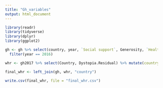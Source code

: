```yaml
---
title: "Gh_variables"
output: html_document
---
```

```r
library(readr)
library(tidyverse)
library(dplyr)
library(ggplot2)
```

```r
gh <- gh %>% select(country, year, `Social support`, Generosity, `Healthy life expectancy at birth`, `Freedom to make life choices`, `Perceptions of corruption`, `Confidence in national government`, `Democratic Quality`, `Delivery Quality`) %>%
  filter(year == 2016)

whr <- gh2017 %>% select(Country, Dystopia.Residual) %>% mutate(country = Country)

final_whr <- left_join(gh, whr, "country")

write.csv(final_whr, file = "final_whr.csv")
```

